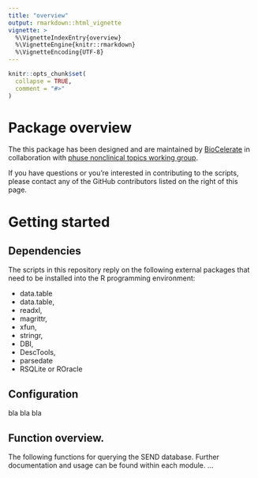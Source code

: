 ```yaml
---
title: "overview"
output: rmarkdown::html_vignette
vignette: >
  %\VignetteIndexEntry{overview}
  %\VignetteEngine{knitr::rmarkdown}
  %\VignetteEncoding{UTF-8}
---
```


```r
knitr::opts_chunk$set(
  collapse = TRUE,
  comment = "#>"
)
```

# Package overview

The  this package has been designed and are maintained by [BioCelerate](https://transceleratebiopharmainc.com/biocelerate/) in collaboration with [phuse nonclinical topics working group](https://www.phusewiki.org/wiki/index.php?title=Nonclinical_Topics_Working_Group).

If you have questions or you're interested in contributing to the scripts, please contact any of the GitHub contributors listed on the right of this page.   


# Getting started

## Dependencies 

The scripts in this repository reply on the following external packages that need to be installed into the R programming environment:

* data.table
* data.table,
* readxl,
* magrittr,
* xfun,
* stringr,
* DBI,
* DescTools,
* parsedate
* RSQLite or ROracle

## Configuration

bla bla bla



## Function overview.

The following functions for querying the  SEND database. Further documentation and usage can be found within each module. 
...



